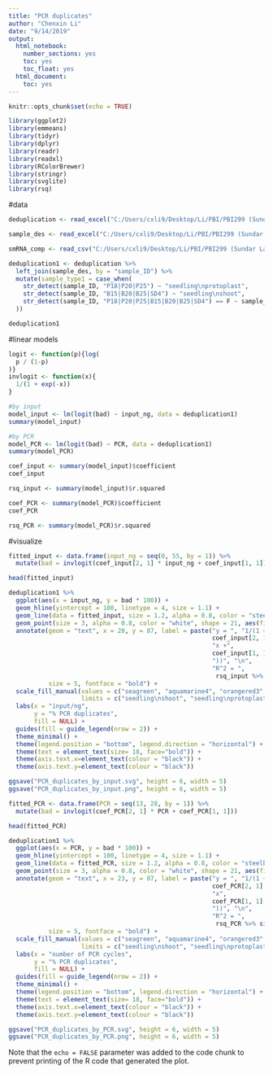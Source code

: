 ---
title: "PCR duplicates"
author: "Chenxin Li"
date: "9/14/2019"
output:
  html_notebook:
    number_sections: yes
    toc: yes
    toc_float: yes
  html_document:
    toc: yes
---

```{r setup, include=FALSE}
knitr::opts_chunk$set(echo = TRUE)
```

```{r}
library(ggplot2)
library(emmeans)
library(tidyr)
library(dplyr)
library(readr)
library(readxl)
library(RColorBrewer)
library(stringr)
library(svglite)
library(rsq)
```

#data
```{r}
deduplication <- read_excel("C:/Users/cxli9/Desktop/Li/PBI/PBI299 (Sundar Lab)/smRNA project/CLVS_smRNA_revision/deduplication.xlsx")

sample_des <- read_excel("C:/Users/cxli9/Desktop/Li/PBI/PBI299 (Sundar Lab)/smRNA project/CLVS_smRNA_revision/sample_des_revision.xlsx")

smRNA_comp <- read_csv("C:/Users/cxli9/Desktop/Li/PBI/PBI299 (Sundar Lab)/smRNA project/CLVS_smRNA_revision/code and output/smRNA_comp.csv")
```
```{r}
deduplication1 <- deduplication %>% 
  left_join(sample_des, by = "sample_ID") %>% 
  mutate(sample_type1 = case_when(
    str_detect(sample_ID, "P18|P20|P25") ~ "seedling\nprotoplast",
    str_detect(sample_ID, "B15|B20|B25|SD4") ~ "seedling\nshoot",
    str_detect(sample_ID, "P18|P20|P25|B15|B20|B25|SD4") == F ~ sample_type
  ))

deduplication1
```

#linear models
```{r}
logit <- function(p){log(
  p / (1-p)
)}
invlogit <- function(x){
  1/(1 + exp(-x))
}
```


```{r}
#by input
model_input <- lm(logit(bad) ~ input_ng, data = deduplication1)
summary(model_input)
```
```{r}
#by PCR
model_PCR <- lm(logit(bad) ~ PCR, data = deduplication1)
summary(model_PCR)
```
```{r}
coef_input <- summary(model_input)$coefficient
coef_input

rsq_input <- summary(model_input)$r.squared 
```
```{r}
coef_PCR <- summary(model_PCR)$coefficient
coef_PCR

rsq_PCR <- summary(model_PCR)$r.squared
```


#visualize
```{r}
fitted_input <- data.frame(input_ng = seq(0, 55, by = 1)) %>% 
  mutate(bad = invlogit(coef_input[2, 1] * input_ng + coef_input[1, 1]))

head(fitted_input)
```

```{r}
deduplication1 %>% 
  ggplot(aes(x = input_ng, y = bad * 100)) +
  geom_hline(yintercept = 100, linetype = 4, size = 1.1) +
  geom_line(data = fitted_input, size = 1.2, alpha = 0.8, color = "steelblue4") +
  geom_point(size = 3, alpha = 0.8, color = "white", shape = 21, aes(fill = sample_type1)) +
  annotate(geom = "text", x = 20, y = 87, label = paste("y = ", "1/(1 + exp-(",
                                                        coef_input[2, 1] %>% signif(2), 
                                                        "x +", 
                                                        coef_input[1, 1] %>% signif(2),
                                                        "))", "\n", 
                                                        "R^2 = ", 
                                                         rsq_input %>% signif(2) ,sep = ""),
           size = 5, fontface = "bold") + 
  scale_fill_manual(values = c("seagreen", "aquamarine4", "orangered3", "tomato1", "dodgerblue2"),
                    limits = c("seedling\nshoot", "seedling\nprotoplast", "ovary", "egg", "sperm")) + 
  labs(x = "input/ng",
       y = "% PCR duplicates",
       fill = NULL) +
  guides(fill = guide_legend(nrow = 2)) +
  theme_minimal() +
  theme(legend.position = "bottom", legend.direction = "horizontal") +
  theme(text = element_text(size= 18, face="bold")) +
  theme(axis.text.x=element_text(colour = "black")) +
  theme(axis.text.y=element_text(colour = "black")) 

ggsave("PCR_duplicates_by_input.svg", height = 6, width = 5)
ggsave("PCR_duplicates_by_input.png", height = 6, width = 5)
```
```{r}
fitted_PCR <- data.frame(PCR = seq(13, 28, by = 1)) %>% 
  mutate(bad = invlogit(coef_PCR[2, 1] * PCR + coef_PCR[1, 1]))

head(fitted_PCR)
```

```{r}
deduplication1 %>% 
  ggplot(aes(x = PCR, y = bad * 100)) +
  geom_hline(yintercept = 100, linetype = 4, size = 1.1) +
  geom_line(data = fitted_PCR, size = 1.2, alpha = 0.8, color = "steelblue4") +
  geom_point(size = 3, alpha = 0.8, color = "white", shape = 21, aes(fill = sample_type1)) +
  annotate(geom = "text", x = 23, y = 87, label = paste("y = ", "1/(1 + exp-(",
                                                        coef_PCR[2, 1] %>% signif(2), 
                                                        "x", 
                                                        coef_PCR[1, 1] %>% signif(2),
                                                        "))", "\n", 
                                                        "R^2 = ", 
                                                         rsq_PCR %>% signif(2) ,sep = ""),
           size = 5, fontface = "bold") + 
  scale_fill_manual(values = c("seagreen", "aquamarine4", "orangered3", "tomato1", "dodgerblue2"),
                    limits = c("seedling\nshoot", "seedling\nprotoplast", "ovary", "egg", "sperm")) + 
  labs(x = "number of PCR cycles",
       y = "% PCR duplicates",
       fill = NULL) +
  guides(fill = guide_legend(nrow = 2)) +
  theme_minimal() +
  theme(legend.position = "bottom", legend.direction = "horizontal") +
  theme(text = element_text(size= 18, face="bold")) +
  theme(axis.text.x=element_text(colour = "black")) +
  theme(axis.text.y=element_text(colour = "black")) 

ggsave("PCR_duplicates_by_PCR.svg", height = 6, width = 5)
ggsave("PCR_duplicates_by_PCR.png", height = 6, width = 5)
```

Note that the `echo = FALSE` parameter was added to the code chunk to prevent printing of the R code that generated the plot.
